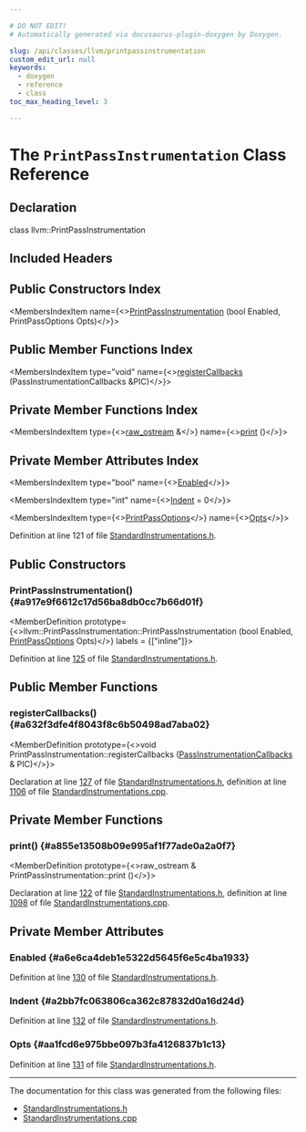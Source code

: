 ```yaml
---

# DO NOT EDIT!
# Automatically generated via docusaurus-plugin-doxygen by Doxygen.

slug: /api/classes/llvm/printpassinstrumentation
custom_edit_url: null
keywords:
  - doxygen
  - reference
  - class
toc_max_heading_level: 3

---
```





# The `PrintPassInstrumentation` Class Reference

<DoxygenPage pluginConfig={pluginConfig}>



## Declaration

<CodeBlock>class llvm::PrintPassInstrumentation</CodeBlock>

## Included Headers

<IncludesList>
<IncludesListItem
  filePath="llvm/Passes/StandardInstrumentations.h"
  permalink="/docs/api/files/include/include/llvm/include/llvm/passes/standardinstrumentations-h"
  isLocal="true" />
</IncludesList>

## Public Constructors Index

<MembersIndex>

<MembersIndexItem
  name={<><a href="#a917e9f6612c17d56ba8db0cc7b66d01f">PrintPassInstrumentation</a> (bool Enabled, PrintPassOptions Opts)</>}>
</MembersIndexItem>

</MembersIndex>

## Public Member Functions Index

<MembersIndex>

<MembersIndexItem
  type="void"
  name={<><a href="#a632f3dfe4f8043f8c6b50498ad7aba02">registerCallbacks</a> (PassInstrumentationCallbacks &amp;PIC)</>}>
</MembersIndexItem>

</MembersIndex>

## Private Member Functions Index

<MembersIndex>

<MembersIndexItem
  type={<><a href="/docs/api/classes/llvm/raw-ostream">raw&#95;ostream</a> &amp;</>}
  name={<><a href="#a855e13508b09e995af1f77ade0a2a0f7">print</a> ()</>}>
</MembersIndexItem>

</MembersIndex>

## Private Member Attributes Index

<MembersIndex>

<MembersIndexItem
  type="bool"
  name={<><a href="#a6e6ca4deb1e5322d5645f6e5c4ba1933">Enabled</a></>}>
</MembersIndexItem>

<MembersIndexItem
  type="int"
  name={<><a href="#a2bb7fc063806ca362c87832d0a16d24d">Indent</a> = 0</>}>
</MembersIndexItem>

<MembersIndexItem
  type={<><a href="/docs/api/structs/llvm/printpassoptions">PrintPassOptions</a></>}
  name={<><a href="#aa1fcd6e975bbe097b3fa4126837b1c13">Opts</a></>}>
</MembersIndexItem>

</MembersIndex>


Definition at line 121 of file <a href="/docs/api/files/include/include/llvm/include/llvm/passes/standardinstrumentations-h">StandardInstrumentations.h</a>.

<SectionDefinition>

## Public Constructors

### PrintPassInstrumentation() {#a917e9f6612c17d56ba8db0cc7b66d01f}

<MemberDefinition
  prototype={<>llvm::PrintPassInstrumentation::PrintPassInstrumentation (bool Enabled, <a href="/docs/api/structs/llvm/printpassoptions">PrintPassOptions</a> Opts)</>}
  labels = {["inline"]}>

Definition at line <a href="/docs/api/files/include/include/llvm/include/llvm/passes/standardinstrumentations-h/#l00125">125</a> of file <a href="/docs/api/files/include/include/llvm/include/llvm/passes/standardinstrumentations-h">StandardInstrumentations.h</a>.
</MemberDefinition>

</SectionDefinition>

<SectionDefinition>

## Public Member Functions

### registerCallbacks() {#a632f3dfe4f8043f8c6b50498ad7aba02}

<MemberDefinition
  prototype={<>void PrintPassInstrumentation::registerCallbacks (<a href="/docs/api/classes/llvm/passinstrumentationcallbacks">PassInstrumentationCallbacks</a> &amp; PIC)</>}>

Declaration at line <a href="/docs/api/files/include/include/llvm/include/llvm/passes/standardinstrumentations-h/#l00127">127</a> of file <a href="/docs/api/files/include/include/llvm/include/llvm/passes/standardinstrumentations-h">StandardInstrumentations.h</a>, definition at line <a href="/docs/api/files/lib/lib/passes/standardinstrumentations-cpp/#l01106">1106</a> of file <a href="/docs/api/files/lib/lib/passes/standardinstrumentations-cpp">StandardInstrumentations.cpp</a>.
</MemberDefinition>

</SectionDefinition>

<SectionDefinition>

## Private Member Functions

### print() {#a855e13508b09e995af1f77ade0a2a0f7}

<MemberDefinition
  prototype={<>raw&#95;ostream &amp; PrintPassInstrumentation::print ()</>}>

Declaration at line <a href="/docs/api/files/include/include/llvm/include/llvm/passes/standardinstrumentations-h/#l00122">122</a> of file <a href="/docs/api/files/include/include/llvm/include/llvm/passes/standardinstrumentations-h">StandardInstrumentations.h</a>, definition at line <a href="/docs/api/files/lib/lib/passes/standardinstrumentations-cpp/#l01098">1098</a> of file <a href="/docs/api/files/lib/lib/passes/standardinstrumentations-cpp">StandardInstrumentations.cpp</a>.
</MemberDefinition>

</SectionDefinition>

<SectionDefinition>

## Private Member Attributes

### Enabled {#a6e6ca4deb1e5322d5645f6e5c4ba1933}

<MemberDefinition
  prototype="bool llvm::PrintPassInstrumentation::Enabled">

Definition at line <a href="/docs/api/files/include/include/llvm/include/llvm/passes/standardinstrumentations-h/#l00130">130</a> of file <a href="/docs/api/files/include/include/llvm/include/llvm/passes/standardinstrumentations-h">StandardInstrumentations.h</a>.
</MemberDefinition>

### Indent {#a2bb7fc063806ca362c87832d0a16d24d}

<MemberDefinition
  prototype="int llvm::PrintPassInstrumentation::Indent = 0">

Definition at line <a href="/docs/api/files/include/include/llvm/include/llvm/passes/standardinstrumentations-h/#l00132">132</a> of file <a href="/docs/api/files/include/include/llvm/include/llvm/passes/standardinstrumentations-h">StandardInstrumentations.h</a>.
</MemberDefinition>

### Opts {#aa1fcd6e975bbe097b3fa4126837b1c13}

<MemberDefinition
  prototype="PrintPassOptions llvm::PrintPassInstrumentation::Opts">

Definition at line <a href="/docs/api/files/include/include/llvm/include/llvm/passes/standardinstrumentations-h/#l00131">131</a> of file <a href="/docs/api/files/include/include/llvm/include/llvm/passes/standardinstrumentations-h">StandardInstrumentations.h</a>.
</MemberDefinition>

</SectionDefinition>

<hr/>

The documentation for this class was generated from the following files:

<ul>
<li><a href="/docs/api/files/include/include/llvm/include/llvm/passes/standardinstrumentations-h">StandardInstrumentations.h</a></li>
<li><a href="/docs/api/files/lib/lib/passes/standardinstrumentations-cpp">StandardInstrumentations.cpp</a></li>
</ul>

</DoxygenPage>
